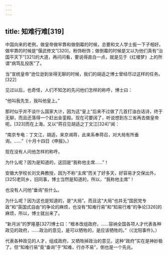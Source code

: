 ```yaml
---
---
---
```

title: 知难行难[319]
---




中国向来的老例，做皇帝做牢靠和做倒霉的时候，总要和文人学士扳一下子相好。做牢靠的时候是“偃武修文”[320]，粉饰粉饰；做倒霉的时候是又以为他们真有“治国平天下”[321]的大道，再问问看，要说得直白一点，就是见于《红楼梦》上的所谓“病笃乱投医”了。

当“宣统皇帝”逊位逊到坐得无聊的时候，我们的胡适之博士曾经尽过这样的任务。[322]

见过以后，也奇怪，人们不知怎的先问他们怎样的称呼，博士曰：

“他叫我先生，我叫他皇上。”

那时似乎并不谈什么国家大计，因为这“皇上”后来不过做了几首打油白话诗，终于无聊，而且还落得一个赶出金銮殿。现在可要阔了，听说想到东三省再去做皇帝呢。[323]而在上海，又以“蒋召见胡适之丁文江[324]”闻：

“南京专电：丁文江，胡适，来京谒蒋，此来系奉蒋召，对大局有所垂询。……”（十月十四日《申报》。）

现在没有人问他怎样的称呼。

为什么呢？因为是知道的，这回是“我称他主席……”！

安徽大学校长刘文典教授，因为不称“主席”而关了好多天，好容易才交保出外，[325]老同乡，旧同事，博士当然是知道的，所以，“我称他主席”！

也没有人问他“垂询”些什么。

为什么呢？因为这也是知道的，是“大局”。而且这“大局”也并无“国民党专政”和“英国式自由”的争论的麻烦，也没有“知难行易”和“知易行难”的争论[326]的麻烦，所以，博士就出来了。

“新月派”的罗隆基[327]博士曰：“根本改组政府，……容纳全国各项人才代表各种政见的政府，……政治的意见，是可以牺牲的，是应该牺牲的。”（《沈阳事件》。）

代表各种政见的人才，组成政府，又牺牲掉政治的意见，这种“政府”实在是神妙极了。但“知难行易”竟“垂询”于“知难，行亦不易”，倒也是一个先兆。